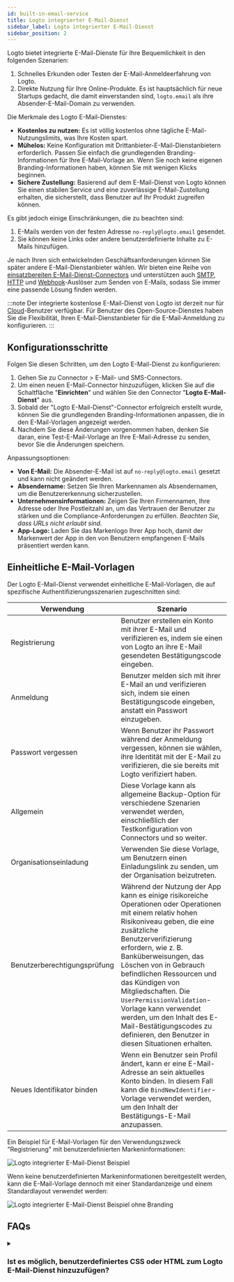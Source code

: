 ```yaml
---
id: built-in-email-service
title: Logto integrierter E-Mail-Dienst
sidebar_label: Logto integrierter E-Mail-Dienst
sidebar_position: 2
---
```


Logto bietet integrierte E-Mail-Dienste für Ihre Bequemlichkeit in den folgenden Szenarien:

1. Schnelles Erkunden oder Testen der E-Mail-Anmeldeerfahrung von Logto.
2. Direkte Nutzung für Ihre Online-Produkte. Es ist hauptsächlich für neue Startups gedacht, die damit einverstanden sind, `logto.email` als ihre Absender-E-Mail-Domain zu verwenden.

Die Merkmale des Logto E-Mail-Dienstes:

- **Kostenlos zu nutzen:** Es ist völlig kostenlos ohne tägliche E-Mail-Nutzungslimits, was Ihre Kosten spart.
- **Mühelos:** Keine Konfiguration mit Drittanbieter-E-Mail-Dienstanbietern erforderlich. Passen Sie einfach die grundlegenden Branding-Informationen für Ihre E-Mail-Vorlage an. Wenn Sie noch keine eigenen Branding-Informationen haben, können Sie mit wenigen Klicks beginnen.
- **Sichere Zustellung:** Basierend auf dem E-Mail-Dienst von Logto können Sie einen stabilen Service und eine zuverlässige E-Mail-Zustellung erhalten, die sicherstellt, dass Benutzer auf Ihr Produkt zugreifen können.

Es gibt jedoch einige Einschränkungen, die zu beachten sind:

1. E-Mails werden von der festen Adresse `no-reply@logto.email` gesendet.
2. Sie können keine Links oder andere benutzerdefinierte Inhalte zu E-Mails hinzufügen.

Je nach Ihren sich entwickelnden Geschäftsanforderungen können Sie später andere E-Mail-Dienstanbieter wählen. Wir bieten eine Reihe von [einsatzbereiten E-Mail-Dienst-Connectors](/connectors/email-connectors#popular-email-providers) und unterstützen auch [SMTP](/integrations/smtp), [HTTP](/integrations/http-email) und [Webhook](/developers/webhooks)-Auslöser zum Senden von E-Mails, sodass Sie immer eine passende Lösung finden werden.

:::note
Der integrierte kostenlose E-Mail-Dienst von Logto ist derzeit nur für [Cloud](https://cloud.logto.io/)-Benutzer verfügbar. Für Benutzer des Open-Source-Dienstes haben Sie die Flexibilität, Ihren E-Mail-Dienstanbieter für die E-Mail-Anmeldung zu konfigurieren.
:::

## Konfigurationsschritte

Folgen Sie diesen Schritten, um den Logto E-Mail-Dienst zu konfigurieren:

1. Gehen Sie zu <CloudLink to="/connectors/passwordless">Connector > E-Mail- und SMS-Connectors</CloudLink>.
2. Um einen neuen E-Mail-Connector hinzuzufügen, klicken Sie auf die Schaltfläche "**Einrichten**" und wählen Sie den Connector "**Logto E-Mail-Dienst**" aus.
3. Sobald der "Logto E-Mail-Dienst"-Connector erfolgreich erstellt wurde, können Sie die grundlegenden Branding-Informationen anpassen, die in den E-Mail-Vorlagen angezeigt werden.
4. Nachdem Sie diese Änderungen vorgenommen haben, denken Sie daran, eine Test-E-Mail-Vorlage an Ihre E-Mail-Adresse zu senden, bevor Sie die Änderungen speichern.

Anpassungsoptionen:

- **Von E-Mail:** Die Absender-E-Mail ist auf `no-reply@logto.email` gesetzt und kann nicht geändert werden.
- **Absendername:** Setzen Sie Ihren Markennamen als Absendernamen, um die Benutzererkennung sicherzustellen.
- **Unternehmensinformationen:** Zeigen Sie Ihren Firmennamen, Ihre Adresse oder Ihre Postleitzahl an, um das Vertrauen der Benutzer zu stärken und die Compliance-Anforderungen zu erfüllen. _Beachten Sie, dass URLs nicht erlaubt sind._
- **App-Logo:** Laden Sie das Markenlogo Ihrer App hoch, damit der Markenwert der App in den von Benutzern empfangenen E-Mails präsentiert werden kann.

## Einheitliche E-Mail-Vorlagen

Der Logto E-Mail-Dienst verwendet einheitliche E-Mail-Vorlagen, die auf spezifische Authentifizierungsszenarien zugeschnitten sind:

| Verwendung                   | Szenario                                                                                                                                                                                                                                                                                                                                                                                                                                                                            |
| ---------------------------- | ----------------------------------------------------------------------------------------------------------------------------------------------------------------------------------------------------------------------------------------------------------------------------------------------------------------------------------------------------------------------------------------------------------------------------------------------------------------------------------- |
| Registrierung                | Benutzer erstellen ein Konto mit ihrer E-Mail und verifizieren es, indem sie einen von Logto an ihre E-Mail gesendeten Bestätigungscode eingeben.                                                                                                                                                                                                                                                                                                                                   |
| Anmeldung                    | Benutzer melden sich mit ihrer E-Mail an und verifizieren sich, indem sie einen Bestätigungscode eingeben, anstatt ein Passwort einzugeben.                                                                                                                                                                                                                                                                                                                                         |
| Passwort vergessen           | Wenn Benutzer ihr Passwort während der Anmeldung vergessen, können sie wählen, ihre Identität mit der E-Mail zu verifizieren, die sie bereits mit Logto verifiziert haben.                                                                                                                                                                                                                                                                                                          |
| Allgemein                    | Diese Vorlage kann als allgemeine Backup-Option für verschiedene Szenarien verwendet werden, einschließlich der Testkonfiguration von Connectors und so weiter.                                                                                                                                                                                                                                                                                                                     |
| Organisationseinladung       | Verwenden Sie diese Vorlage, um Benutzern einen Einladungslink zu senden, um der Organisation beizutreten.                                                                                                                                                                                                                                                                                                                                                                          |
| Benutzerberechtigungsprüfung | Während der Nutzung der App kann es einige risikoreiche Operationen oder Operationen mit einem relativ hohen Risikoniveau geben, die eine zusätzliche Benutzerverifizierung erfordern, wie z. B. Banküberweisungen, das Löschen von in Gebrauch befindlichen Ressourcen und das Kündigen von Mitgliedschaften. Die `UserPermissionValidation`-Vorlage kann verwendet werden, um den Inhalt des E-Mail-Bestätigungscodes zu definieren, den Benutzer in diesen Situationen erhalten. |
| Neues Identifikator binden   | Wenn ein Benutzer sein Profil ändert, kann er eine E-Mail-Adresse an sein aktuelles Konto binden. In diesem Fall kann die `BindNewIdentifier`-Vorlage verwendet werden, um den Inhalt der Bestätigungs-E-Mail anzupassen.                                                                                                                                                                                                                                                           |

Ein Beispiel für E-Mail-Vorlagen für den Verwendungszweck "Registrierung" mit benutzerdefinierten Markeninformationen:

![Logto integrierter E-Mail-Dienst Beispiel](../assets/logto-email-service-template-sample.png)

Wenn keine benutzerdefinierten Markeninformationen bereitgestellt werden, kann die E-Mail-Vorlage dennoch mit einer Standardanzeige und einem Standardlayout verwendet werden:

![Logto integrierter E-Mail-Dienst Beispiel ohne Branding](../assets/logto-email-service-template-sample-without-branding.png)

## FAQs

<details>
<summary>

### Ist es möglich, benutzerdefiniertes CSS oder HTML zum Logto E-Mail-Dienst hinzuzufügen?

</summary>

Der integrierte E-Mail-Dienst von Logto unterstützt kein benutzerdefiniertes CSS oder HTML. Sie können nur generische Branding-Elemente ändern. Diese Einschränkung besteht, um die Stabilität des integrierten E-Mail-Dienstes zu gewährleisten, da alle Mandanten dieselbe IP-Adresse und Absenderadresse teilen. Für weitere Details, siehe bitte "[Faktoren zur Verbesserung der E-Mail-Zustellung](https://blog.logto.io/verification-email-delivery#factors-to-improve-email-delivery)".

Um E-Mail-Vorlagen anzupassen, empfehlen wir die Verwendung eines anderen E-Mail-Connectors, wie AWS Direct Mail, SendGrid, Mailgun, Postmark oder SMTP.

</details>
